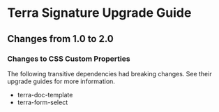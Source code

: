 
<Badge />

# Terra Signature Upgrade Guide

## Changes from 1.0 to 2.0

### Changes to CSS Custom Properties

The following transitive dependencies had breaking changes. See their upgrade guides for more information.
* terra-doc-template
* terra-form-select
